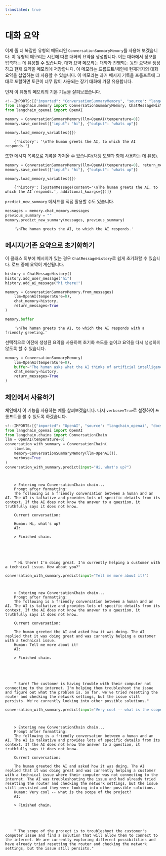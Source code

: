 ```yaml
---
translated: true
---
```


# 대화 요약

이제 좀 더 복잡한 유형의 메모리인 `ConversationSummaryMemory`를 사용해 보겠습니다. 이 유형의 메모리는 시간에 따른 대화의 요약을 생성합니다. 이는 대화에서 정보를 압축하는 데 유용할 수 있습니다.
대화 요약 메모리는 대화가 진행되는 동안 요약을 생성하고 현재 요약을 메모리에 저장합니다. 이 메모리는 프롬프트/체인에 현재까지의 대화 요약을 삽입하는 데 사용할 수 있습니다. 이 메모리는 과거 메시지 기록을 프롬프트에 그대로 포함하면 토큰이 너무 많이 사용되는 장기 대화에 가장 유용합니다.

먼저 이 유형의 메모리의 기본 기능을 살펴보겠습니다.

```python
<!--IMPORTS:[{"imported": "ConversationSummaryMemory", "source": "langchain.memory", "docs": "https://api.python.langchain.com/en/latest/memory/langchain.memory.summary.ConversationSummaryMemory.html", "title": "Conversation Summary"}, {"imported": "ChatMessageHistory", "source": "langchain.memory", "docs": "https://api.python.langchain.com/en/latest/chat_history/langchain_core.chat_history.ChatMessageHistory.html", "title": "Conversation Summary"}, {"imported": "OpenAI", "source": "langchain_openai", "docs": "https://api.python.langchain.com/en/latest/llms/langchain_openai.llms.base.OpenAI.html", "title": "Conversation Summary"}]-->
from langchain.memory import ConversationSummaryMemory, ChatMessageHistory
from langchain_openai import OpenAI
```

```python
memory = ConversationSummaryMemory(llm=OpenAI(temperature=0))
memory.save_context({"input": "hi"}, {"output": "whats up"})
```

```python
memory.load_memory_variables({})
```

```output
    {'history': '\nThe human greets the AI, to which the AI responds.'}
```

또한 메시지 목록으로 기록을 가져올 수 있습니다(채팅 모델과 함께 사용하는 데 유용).

```python
memory = ConversationSummaryMemory(llm=OpenAI(temperature=0), return_messages=True)
memory.save_context({"input": "hi"}, {"output": "whats up"})
```

```python
memory.load_memory_variables({})
```

```output
    {'history': [SystemMessage(content='\nThe human greets the AI, to which the AI responds.', additional_kwargs={})]}
```

`predict_new_summary` 메서드를 직접 활용할 수도 있습니다.

```python
messages = memory.chat_memory.messages
previous_summary = ""
memory.predict_new_summary(messages, previous_summary)
```

```output
    '\nThe human greets the AI, to which the AI responds.'
```

## 메시지/기존 요약으로 초기화하기

이 클래스 외부에 메시지가 있는 경우 `ChatMessageHistory`로 쉽게 초기화할 수 있습니다. 로드 중에 요약이 계산됩니다.

```python
history = ChatMessageHistory()
history.add_user_message("hi")
history.add_ai_message("hi there!")
```

```python
memory = ConversationSummaryMemory.from_messages(
    llm=OpenAI(temperature=0),
    chat_memory=history,
    return_messages=True
)
```

```python
memory.buffer
```

```output
    '\nThe human greets the AI, to which the AI responds with a friendly greeting.'
```

선택적으로 이전에 생성된 요약을 사용하여 초기화 속도를 높이고 요약을 다시 생성하지 않도록 할 수 있습니다.

```python
memory = ConversationSummaryMemory(
    llm=OpenAI(temperature=0),
    buffer="The human asks what the AI thinks of artificial intelligence. The AI thinks artificial intelligence is a force for good because it will help humans reach their full potential.",
    chat_memory=history,
    return_messages=True
)
```

## 체인에서 사용하기

체인에서 이 기능을 사용하는 예를 살펴보겠습니다. 다시 `verbose=True`로 설정하여 프롬프트를 볼 수 있도록 하겠습니다.

```python
<!--IMPORTS:[{"imported": "OpenAI", "source": "langchain_openai", "docs": "https://api.python.langchain.com/en/latest/llms/langchain_openai.llms.base.OpenAI.html", "title": "Conversation Summary"}, {"imported": "ConversationChain", "source": "langchain.chains", "docs": "https://api.python.langchain.com/en/latest/chains/langchain.chains.conversation.base.ConversationChain.html", "title": "Conversation Summary"}]-->
from langchain_openai import OpenAI
from langchain.chains import ConversationChain
llm = OpenAI(temperature=0)
conversation_with_summary = ConversationChain(
    llm=llm,
    memory=ConversationSummaryMemory(llm=OpenAI()),
    verbose=True
)
conversation_with_summary.predict(input="Hi, what's up?")
```

```output


    > Entering new ConversationChain chain...
    Prompt after formatting:
    The following is a friendly conversation between a human and an AI. The AI is talkative and provides lots of specific details from its context. If the AI does not know the answer to a question, it truthfully says it does not know.

    Current conversation:

    Human: Hi, what's up?
    AI:

    > Finished chain.





    " Hi there! I'm doing great. I'm currently helping a customer with a technical issue. How about you?"
```

```python
conversation_with_summary.predict(input="Tell me more about it!")
```

```output


    > Entering new ConversationChain chain...
    Prompt after formatting:
    The following is a friendly conversation between a human and an AI. The AI is talkative and provides lots of specific details from its context. If the AI does not know the answer to a question, it truthfully says it does not know.

    Current conversation:

    The human greeted the AI and asked how it was doing. The AI replied that it was doing great and was currently helping a customer with a technical issue.
    Human: Tell me more about it!
    AI:

    > Finished chain.





    " Sure! The customer is having trouble with their computer not connecting to the internet. I'm helping them troubleshoot the issue and figure out what the problem is. So far, we've tried resetting the router and checking the network settings, but the issue still persists. We're currently looking into other possible solutions."
```

```python
conversation_with_summary.predict(input="Very cool -- what is the scope of the project?")
```

```output


    > Entering new ConversationChain chain...
    Prompt after formatting:
    The following is a friendly conversation between a human and an AI. The AI is talkative and provides lots of specific details from its context. If the AI does not know the answer to a question, it truthfully says it does not know.

    Current conversation:

    The human greeted the AI and asked how it was doing. The AI replied that it was doing great and was currently helping a customer with a technical issue where their computer was not connecting to the internet. The AI was troubleshooting the issue and had already tried resetting the router and checking the network settings, but the issue still persisted and they were looking into other possible solutions.
    Human: Very cool -- what is the scope of the project?
    AI:

    > Finished chain.





    " The scope of the project is to troubleshoot the customer's computer issue and find a solution that will allow them to connect to the internet. We are currently exploring different possibilities and have already tried resetting the router and checking the network settings, but the issue still persists."
```
